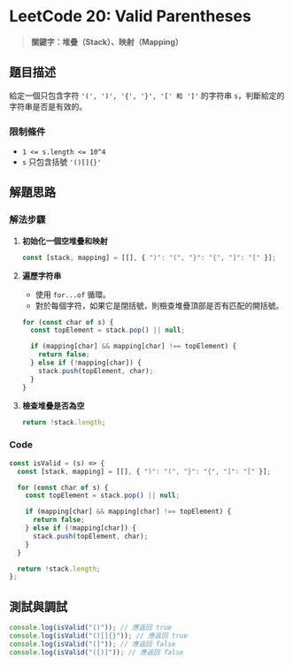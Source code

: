 # LeetCode 20: Valid Parentheses

> **關鍵字：堆疊（Stack）、映射（Mapping）**

## 題目描述

給定一個只包含字符 `'(', ')', '{', '}', '[' 和 ']'` 的字符串 `s`，判斷給定的字符串是否是有效的。

### 限制條件

- `1 <= s.length <= 10^4`
- `s` 只包含括號 `'()[]{}'`

## 解題思路

### 解法步驟

1. **初始化一個空堆疊和映射**

   ```javascript
   const [stack, mapping] = [[], { ")": "(", "}": "{", "]": "[" }];
   ```

2. **遍歷字符串**

   - 使用 `for...of` 循環。
   - 對於每個字符，如果它是閉括號，則檢查堆疊頂部是否有匹配的開括號。

   ```javascript
   for (const char of s) {
     const topElement = stack.pop() || null;

     if (mapping[char] && mapping[char] !== topElement) {
       return false;
     } else if (!mapping[char]) {
       stack.push(topElement, char);
     }
   }
   ```

3. **檢查堆疊是否為空**

   ```javascript
   return !stack.length;
   ```

### Code

```javascript
const isValid = (s) => {
  const [stack, mapping] = [[], { ")": "(", "}": "{", "]": "[" }];

  for (const char of s) {
    const topElement = stack.pop() || null;

    if (mapping[char] && mapping[char] !== topElement) {
      return false;
    } else if (!mapping[char]) {
      stack.push(topElement, char);
    }
  }

  return !stack.length;
};
```

## 測試與調試

```javascript
console.log(isValid("()")); // 應返回 true
console.log(isValid("()[]{}")); // 應返回 true
console.log(isValid("(]")); // 應返回 false
console.log(isValid("([)]")); // 應返回 false
```
